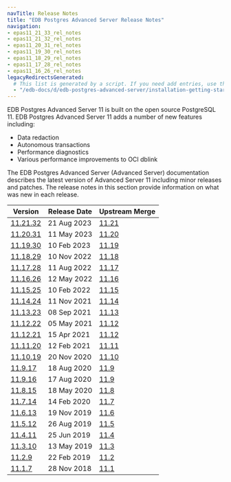 ```yaml
---
navTitle: Release Notes
title: "EDB Postgres Advanced Server Release Notes"
navigation:
- epas11_21_33_rel_notes
- epas11_21_32_rel_notes
- epas11_20_31_rel_notes
- epas11_19_30_rel_notes
- epas11_18_29_rel_notes
- epas11_17_28_rel_notes
- epas11_16_26_rel_notes
legacyRedirectsGenerated:
  # This list is generated by a script. If you need add entries, use the `legacyRedirects` key.
  - "/edb-docs/d/edb-postgres-advanced-server/installation-getting-started/release-notes/11/toc.html"
---
```


EDB Postgres Advanced Server 11 is built on the open source PostgreSQL 11. EDB Postgres Advanced Server 11 adds a number of new features including: 

-  Data redaction
-  Autonomous transactions
-  Performance diagnostics
-  Various performance improvements to OCI dblink

The EDB Postgres Advanced Server (Advanced Server) documentation describes the latest version of Advanced Server 11 including minor releases and patches. The release notes in this section provide information on what was new in each release. 

| Version | Release Date | Upstream Merge | 
| ------- | ------------ | -------------- | 
| [11.21.32](epas11_21_32_rel_notes.mdx) | 21 Aug 2023 | [11.21](https://www.postgresql.org/docs/11/release-11-21.html)           |
| [11.20.31](epas11_20_31_rel_notes.mdx) | 11 May 2023 | [11.20](https://www.postgresql.org/docs/11/release-11-20.html)           |
| [11.19.30](epas11_19_30_rel_notes.mdx) | 10 Feb 2023 | [11.19](https://www.postgresql.org/docs/11/release-11-19.html)           |
| [11.18.29](epas11_18_29_rel_notes.mdx) | 10 Nov 2022 | [11.18](https://www.postgresql.org/docs/11/release-11-18.html)           |
| [11.17.28](epas11_17_28_rel_notes.mdx) | 11 Aug 2022 | [11.17](https://www.postgresql.org/docs/11/release-11-17.html)           |
| [11.16.26](epas11_16_26_rel_notes.mdx) | 12 May 2022 | [11.16](https://www.postgresql.org/docs/11/release-11-16.html)           | 
| [11.15.25](09_epas11.15.25_rel_notes.mdx) | 10 Feb 2022 | [11.15](https://www.postgresql.org/docs/11/release-11-15.html)           | 
| [11.14.24](10_epas11.14.24_rel_notes.mdx) | 11 Nov 2021| [11.14](https://www.postgresql.org/docs/11/release-11-14.html) | 
| [11.13.23](11_epas11.13.23_rel_notes.mdx) | 08 Sep 2021| [11.13](https://www.postgresql.org/docs/11/release-11-13.html) | 
| [11.12.22](13_epas11.12.22_rel_notes.mdx) | 05 May 2021| [11.12](https://www.postgresql.org/docs/11/release-11-12.html) | 
| [11.12.21](15_epas11.12.21_rel_notes.mdx) | 15 Apr 2021| [11.12](https://www.postgresql.org/docs/11/release-11-12.html) | 
| [11.11.20](17_epas11.11.20_rel_notes.mdx) | 12 Feb 2021| [11.11](https://www.postgresql.org/docs/11/release-11-11.html) | 
| [11.10.19](19_epas11.10.19_rel_notes.mdx) | 20 Nov 2020| [11.10](https://www.postgresql.org/docs/11/release-11-10.html) | 
| [11.9.17](21_epas11.9.17_rel_notes.mdx)   | 18 Aug 2020| [11.9](https://www.postgresql.org/docs/11/release-11-9.html)   | 
| [11.9.16](23_epas11.9.16_rel_notes.mdx)   | 17 Aug 2020| [11.9](https://www.postgresql.org/docs/11/release-11-9.html)   | 
| [11.8.15](25_epas11.8.15_rel_notes.mdx)   | 18 May 2020| [11.8](https://www.postgresql.org/docs/11/release-11-8.html)   | 
| [11.7.14](27_epas11.7.14_rel_notes.mdx)   | 14 Feb 2020| [11.7](https://www.postgresql.org/docs/11/release-11-7.html) | 
| [11.6.13](29_epas11.6.13_rel_notes.mdx)   | 19 Nov 2019| [11.6](https://www.postgresql.org/docs/11/release-11-6.html) | 
| [11.5.12](31_epas11.5.12_rel_notes.mdx)   | 26 Aug 2019| [11.5](https://www.postgresql.org/docs/11/release-11-5.html) | 
| [11.4.11](33_epas11.4.11_rel_notes.mdx)   | 25 Jun 2019| [11.4](https://www.postgresql.org/docs/11/release-11-4.html) | 
| [11.3.10](35_epas11.3.10_rel_notes.mdx)   | 13 May 2019| [11.3](https://www.postgresql.org/docs/11/release-11-3.html) | 
| [11.2.9](37_epas11.2.9_rel_notes.mdx)     | 22 Feb 2019| [11.2](https://www.postgresql.org/docs/11/release-11-2.html) | 
| [11.1.7](39_epas11.1.7_rel_notes.mdx)     | 28 Nov 2018| [11.1](https://www.postgresql.org/docs/11/release-11-1.html) | 